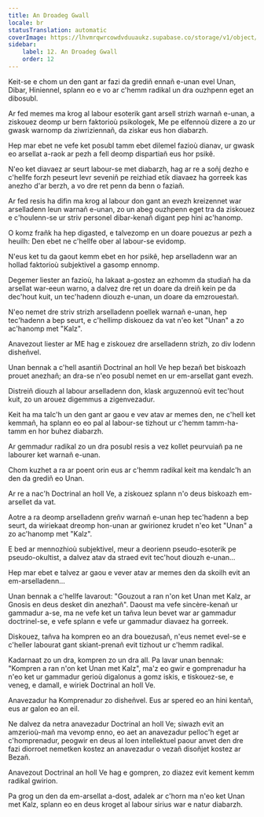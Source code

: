 ```yaml
---
title: An Droadeg Gwall
locale: br
statusTranslation: automatic
coverImage: https://lhvmrqwrcowdvduuaukz.supabase.co/storage/v1/object/public/strapi-uploads/small_cover-tratado-de-psicologia-revolucionaria.webp-5e15e1cec4e0ebebcde5d7fc7565d8fd.webp
sidebar:
    label: 12. An Droadeg Gwall
    order: 12
---
```

Keit-se e chom un den gant ar fazi da grediñ ennañ e-unan evel Unan, Dibar, Hiniennel, splann eo e vo ar c'hemm radikal un dra ouzhpenn eget an dibosubl.

Ar fed memes ma krog al labour esoterik gant arsell strizh warnañ e-unan, a ziskouez deomp ur bern faktorioù psikologek, Me pe elfennoù dizere a zo ur gwask warnomp da ziwriziennañ, da ziskar eus hon diabarzh.

Hep mar ebet ne vefe ket posubl tamm ebet dilemel fazioù dianav, ur gwask eo arsellat a-raok ar pezh a fell deomp dispartiañ eus hor psikê.

N'eo ket diavaez ar seurt labour-se met diabarzh, hag ar re a soñj dezho e c'hellfe forzh peseurt levr seveniñ pe reizhiad etik diavaez ha gorreek kas anezho d'ar berzh, a vo dre ret penn da benn o faziañ.

Ar fed resis ha difin ma krog al labour don gant an evezh kreizennet war arselladenn leun warnañ e-unan, zo un abeg ouzhpenn eget tra da ziskouez e c'houlenn-se ur striv personel dibar-kenañ digant pep hini ac'hanomp.

O komz frañk ha hep digasted, e talvezomp en un doare pouezus ar pezh a heuilh: Den ebet ne c'hellfe ober al labour-se evidomp.

N'eus ket tu da gaout kemm ebet en hor psikê, hep arselladenn war an hollad faktorioù subjektivel a gasomp ennomp.

Degemer liester an fazioù, ha lakaat a-gostez an ezhomm da studiañ ha da arsellat war-eeun warno, a dalvez dre ret un doare da dreiñ kein pe da dec'hout kuit, un tec'hadenn diouzh e-unan, un doare da emzrouestañ.

N'eo nemet dre striv strizh arselladenn poellek warnañ e-unan, hep tec'hadenn a bep seurt, e c'hellimp diskouez da vat n'eo ket "Unan" a zo ac'hanomp met "Kalz".

Anavezout liester ar ME hag e ziskouez dre arselladenn strizh, zo div lodenn disheñvel.

Unan bennak a c'hell asantiñ Doctrinal an holl Ve hep bezañ bet biskoazh prouet anezhañ; an dra-se n'eo posubl nemet en ur em-arsellat gant evezh.

Distreiñ diouzh al labour arselladenn don, klask arguzennoù evit tec'hout kuit, zo un arouez digemmus a zigenvezadur.

Keit ha ma talc'h un den gant ar gaou e vev atav ar memes den, ne c'hell ket kemmañ, ha splann eo eo pal al labour-se tizhout ur c'hemm tamm-ha-tamm en hor buhez diabarzh.

Ar gemmadur radikal zo un dra posubl resis a vez kollet peurvuiañ pa ne labourer ket warnañ e-unan.

Chom kuzhet a ra ar poent orin eus ar c'hemm radikal keit ma kendalc'h an den da grediñ eo Unan.

Ar re a nac'h Doctrinal an holl Ve, a ziskouez splann n'o deus biskoazh em-arsellet da vat.

Aotre a ra deomp arselladenn greñv warnañ e-unan hep tec'hadenn a bep seurt, da wiriekaat dreomp hon-unan ar gwirionez krudet n'eo ket "Unan" a zo ac'hanomp met "Kalz".

E bed ar mennozhioù subjektivel, meur a deorienn pseudo-esoterik pe pseudo-okultist, a dalvez atav da straed evit tec'hout diouzh e-unan...

Hep mar ebet e talvez ar gaou e vever atav ar memes den da skoilh evit an em-arselladenn...

Unan bennak a c'hellfe lavarout: "Gouzout a ran n'on ket Unan met Kalz, ar Gnosis en deus desket din anezhañ". Daoust ma vefe sincère-kenañ ur gammadur a-se, ma ne vefe ket un tañva leun bevet war ar gammadur doctrinel-se, e vefe splann e vefe ur gammadur diavaez ha gorreek.

Diskouez, tañva ha kompren eo an dra bouezusañ, n'eus nemet evel-se e c'heller labourat gant skiant-prenañ evit tizhout ur c'hemm radikal.

Kadarnaat zo un dra, kompren zo un dra all. Pa lavar unan bennak: "Kompren a ran n'on ket Unan met Kalz", ma'z eo gwir e gomprenadur ha n'eo ket ur gammadur gerioù digalonus a gomz iskis, e tiskouez-se, e veneg, e damall, e wiriek Doctrinal an holl Ve.

Anavezadur ha Komprenadur zo disheñvel. Eus ar spered eo an hini kentañ, eus ar galon eo an eil.

Ne dalvez da netra anavezadur Doctrinal an holl Ve; siwazh evit an amzerioù-mañ ma vevomp enno, eo aet an anavezadur pelloc'h eget ar c'homprenadur, peogwir en deus al loen intellektuel paour anvet den dre fazi diorroet nemetken kostez an anavezadur o vezañ disoñjet kostez ar Bezañ.

Anavezout Doctrinal an holl Ve hag e gompren, zo diazez evit kement kemm radikal gwirion.

Pa grog un den da em-arsellat a-dost, adalek ar c'horn ma n'eo ket Unan met Kalz, splann eo en deus kroget al labour sirius war e natur diabarzh.

